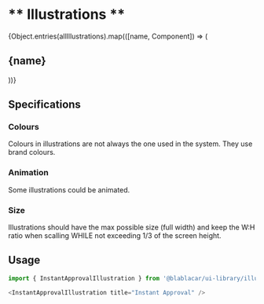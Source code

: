 


<Meta title="Design Tokens" />

# ** Illustrations **

<Canvas>
  <Story name="Illustrations">
    <Fragment>
      {Object.entries(allIllustrations).map(([name, Component]) => (
        <Fragment>
          <h2>{name}</h2>
          <div style={{ display: 'flex', textAlign: 'center' }}>
            <div style={{ width: '50%' }}>
              <Component title={name} />
            </div>
            <div style={{ width: '50%', background: color.green }}>
              <Component title={name} />
            </div>
          </div>
        </Fragment>
      ))}
    </Fragment>
  </Story>
</Canvas>

## Specifications

### Colours

Colours in illustrations are not always the one used in the system. They use brand colours.

### Animation

Some illustrations could be animated.

### Size

Illustrations should have the max possible size (full width) and keep the W:H ratio when scalling WHILE not exceeding 1/3 of the screen height.

## Usage

```js
import { InstantApprovalIllustration } from '@blablacar/ui-library/illustration/instantApproval'

<InstantApprovalIllustration title="Instant Approval" />
```

<ArgsTable of={Illustration} />
